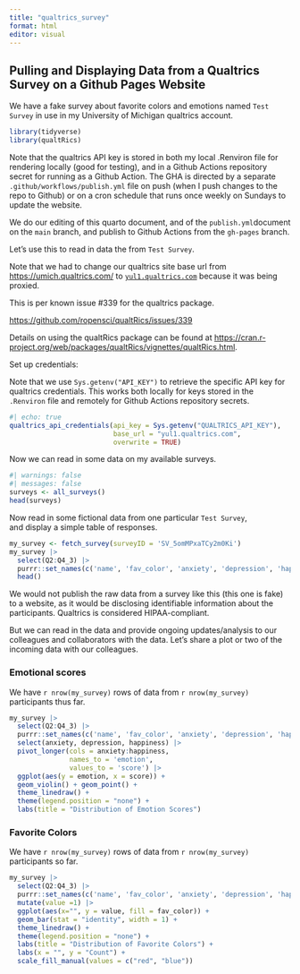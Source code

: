 ```yaml
---
title: "qualtrics_survey"
format: html
editor: visual
---
```


## Pulling and Displaying Data from a Qualtrics Survey on a Github Pages Website

We have a fake survey about favorite colors and emotions named `Test Survey` in use in my University of Michigan qualtrics account.

```r
library(tidyverse)
library(qualtRics)
```

Note that the qualtrics API key is stored in both my local .Renviron file for rendering locally (good for testing), and in a Github Actions repository secret for running as a Github Action. The GHA is directed by a separate `.github/workflows/publish.yml` file on push (when I push changes to the repo to Github) or on a cron schedule that runs once weekly on Sundays to update the website.

We do our editing of this quarto document, and of the `publish.yml`document on the `main` branch, and publish to Github Actions from the `gh-pages` branch.

Let's use this to read in data the from `Test Survey`.

Note that we had to change our qualtrics site base url from <https://umich.qualtrics.com/> to [`yul1.qualtrics.com`]{.underline} because it was being proxied.

This is per known issue #339 for the qualtrics package.

<https://github.com/ropensci/qualtRics/issues/339>

Details on using the qualtRics package can be found at <https://cran.r-project.org/web/packages/qualtRics/vignettes/qualtRics.html>.

Set up credentials:

Note that we use `Sys.getenv("API_KEY")` to retrieve the specific API key for qualtrics credentials. This works both locally for keys stored in the `.Renviron` file and remotely for Github Actions repository secrets.

```r
#| echo: true
qualtrics_api_credentials(api_key = Sys.getenv("QUALTRICS_API_KEY"), 
                          base_url = "yul1.qualtrics.com",
                          overwrite = TRUE)
```

Now we can read in some data on my available surveys.

```r
#| warnings: false
#| messages: false
surveys <- all_surveys()
head(surveys)
```

Now read in some fictional data from one particular `Test Survey`,\
and display a simple table of responses.

```r
my_survey <- fetch_survey(surveyID = 'SV_5omMPxaTCy2m0Ki')
my_survey |> 
  select(Q2:Q4_3) |> 
  purrr::set_names(c('name', 'fav_color', 'anxiety', 'depression', 'happiness')) |> 
  head()
```

We would not publish the raw data from a survey like this (this one is fake) to a website, as it would be disclosing identifiable information about the participants. Qualtrics is considered HIPAA-compliant.

But we can read in the data and provide ongoing updates/analysis to our colleagues and collaborators with the data. Let's share a plot or two of the incoming data with our colleagues.

### Emotional scores

We have `r nrow(my_survey)` rows of data from `r nrow(my_survey)` participants thus far.

```r
my_survey |> 
  select(Q2:Q4_3) |> 
  purrr::set_names(c('name', 'fav_color', 'anxiety', 'depression', 'happiness')) |> 
  select(anxiety, depression, happiness) |> 
  pivot_longer(cols = anxiety:happiness, 
               names_to = 'emotion', 
               values_to = 'score') |> 
  ggplot(aes(y = emotion, x = score)) +
  geom_violin() + geom_point() +
  theme_linedraw() +
  theme(legend.position = "none") +
  labs(title = "Distribution of Emotion Scores")
```

### Favorite Colors

We have `r nrow(my_survey)` rows of data from `r nrow(my_survey)` participants so far.

```r
my_survey |> 
  select(Q2:Q4_3) |> 
  purrr::set_names(c('name', 'fav_color', 'anxiety', 'depression', 'happiness')) |> 
  mutate(value =1) |> 
  ggplot(aes(x="", y = value, fill = fav_color)) +
  geom_bar(stat = "identity", width = 1) +
  theme_linedraw() +
  theme(legend.position = "none") +
  labs(title = "Distribution of Favorite Colors") +
  labs(x = "", y = "Count") +
  scale_fill_manual(values = c("red", "blue"))
```
